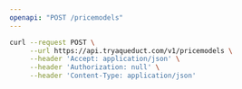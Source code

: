 ```yaml
---
openapi: "POST /pricemodels"
---
```


<RequestExample>

```bash Request
curl --request POST \
     --url https://api.tryaqueduct.com/v1/pricemodels \
     --header 'Accept: application/json' \
     --header 'Authorization: null' \
     --header 'Content-Type: application/json'
```

</RequestExample>
